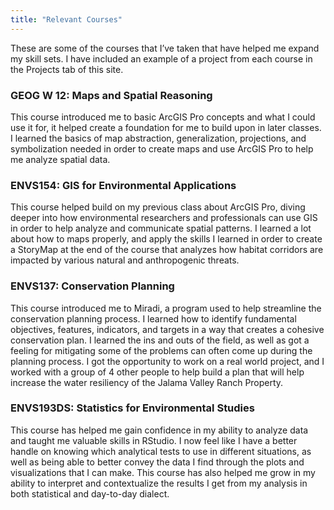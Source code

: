 ```yaml
---
title: "Relevant Courses"
---
```


These are some of the courses that I've taken that have helped me expand my skill sets. I have included an example of a project from each course in the Projects tab of this site.

### GEOG W 12: Maps and Spatial Reasoning

This course introduced me to basic ArcGIS Pro concepts and what I could use it for, it helped create a foundation for me to build upon in later classes. I learned the basics of map abstraction, generalization, projections, and symbolization needed in order to create maps and use ArcGIS Pro to help me analyze spatial data.

### ENVS154: GIS for Environmental Applications

This course helped build on my previous class about ArcGIS Pro, diving deeper into how environmental researchers and professionals can use GIS in order to help analyze and communicate spatial patterns. I learned a lot about how to maps properly, and apply the skills I learned in order to create a StoryMap at the end of the course that analyzes how habitat corridors are impacted by various natural and anthropogenic threats.

### ENVS137: Conservation Planning

This course introduced me to Miradi, a program used to help streamline the conservation planning process. I learned how to identify fundamental objectives, features, indicators, and targets in a way that creates a cohesive conservation plan. I learned the ins and outs of the field, as well as got a feeling for mitigating some of the problems can often come up during the planning process. I got the opportunity to work on a real world project, and I worked with a group of 4 other people to help build a plan that will help increase the water resiliency of the Jalama Valley Ranch Property.

### ENVS193DS: Statistics for Environmental Studies 

This course has helped me gain confidence in my ability to analyze data and taught me valuable skills in RStudio. I now feel like I have a better handle on knowing which analytical tests to use in different situations, as well as being able to better convey the data I find through the plots and visualizations that I can make. This course has also helped me grow in my ability to interpret and contextualize the results I get from my analysis in both statistical and day-to-day dialect.
